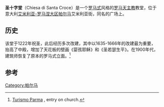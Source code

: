 {{Infobox religious building
|building_name         =圣十字堂
|image                 = SantaCroceParma.jpg
|image_size            = 200px
|location              = 意大利帕尔马
|religious_affiliation = [[天主教|天主教]]
|architecture_style    = 罗曼式
|groundbreaking        = 1222年
|year_completed        = 
}}
'''圣十字堂'''（Chiesa di Santa Croce）是一个[[罗马式建筑|罗马式]]风格的[[罗马天主教|罗马天主教]]教堂，位于意大利[[艾米利亚-罗马涅大区|艾米利亚-罗马涅大区]][[帕尔马|帕尔马]]艾米利亚街，同名的广场上。

==历史==
该堂于1222年祝圣，此后经历多次改建，其中以1635-1666年的改建最为重要，抬高了中殿，增加了天花板的壁画《婴孩耶稣》和《圣若瑟生平》。在1900年代，建筑师恢复了原本的罗马式立面。<ref>[http://turismo.parma.it/page.asp?IDCategoria=260&IDSezione=1094&ID=35037 Turismo Parma] {{Wayback|url=http://turismo.parma.it/page.asp?IDCategoria=260&IDSezione=1094&ID=35037 |date=20140525232521 }}, entry on church.</ref>

==参考==
{{Reflist}}
{{coord|44|48|14.28|N|10|18|54.46|E|type:landmark|display=title}}
[[Category:帕尔马|Category:帕尔马]]